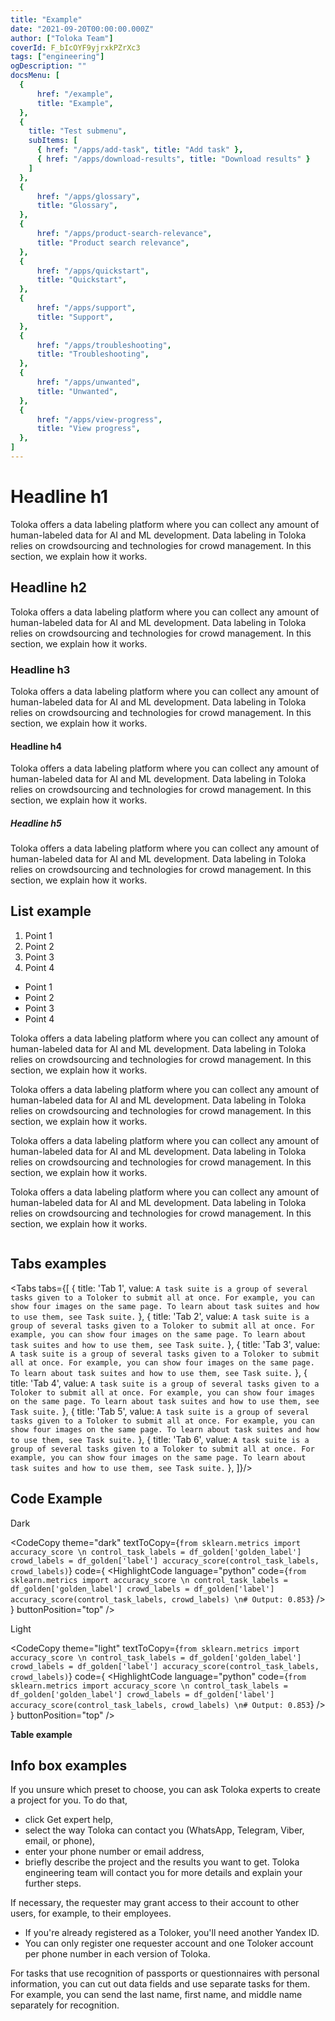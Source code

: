 ```yaml
---
title: "Example"
date: "2021-09-20T00:00:00.000Z"
author: ["Toloka Team"]
coverId: F_bIcOYF9yjrxkPZrXc3
tags: ["engineering"]
ogDescription: ""
docsMenu: [
  {
      href: "/example",
      title: "Example",
  },
  {
    title: "Test submenu",
    subItems: [
      { href: "/apps/add-task", title: "Add task" },
      { href: "/apps/download-results", title: "Download results" }
    ]
  },
  {
      href: "/apps/glossary",
      title: "Glossary",
  },
  {
      href: "/apps/product-search-relevance",
      title: "Product search relevance",
  },
  {
      href: "/apps/quickstart",
      title: "Quickstart",
  },
  {
      href: "/apps/support",
      title: "Support",
  },
  {
      href: "/apps/troubleshooting",
      title: "Troubleshooting",
  },
  {
      href: "/apps/unwanted",
      title: "Unwanted",
  },
  {
      href: "/apps/view-progress",
      title: "View progress",
  },
]
---
```


# Headline h1

Toloka offers a data labeling platform where you can collect any amount of human-labeled data for AI and ML development.
Data labeling in Toloka relies on crowdsourcing and technologies for crowd management.
In this section, we explain how it works.

## Headline h2

Toloka offers a data labeling platform where you can collect any amount of human-labeled data for AI and ML development.
Data labeling in Toloka relies on crowdsourcing and technologies for crowd management.
In this section, we explain how it works.

### Headline h3

Toloka offers a data labeling platform where you can collect any amount of human-labeled data for AI and ML development.
Data labeling in Toloka relies on crowdsourcing and technologies for crowd management.
In this section, we explain how it works.

#### Headline h4

Toloka offers a data labeling platform where you can collect any amount of human-labeled data for AI and ML development.
Data labeling in Toloka relies on crowdsourcing and technologies for crowd management.
In this section, we explain how it works.

##### Headline h5

Toloka offers a data labeling platform where you can collect any amount of human-labeled data for AI and ML development.
Data labeling in Toloka relies on crowdsourcing and technologies for crowd management.
In this section, we explain how it works.

## List example

1. Point 1
1. Point 2
1. Point 3
1. Point 4

* Point 1
* Point 2
* Point 3
* Point 4

<Cut title="Point 1">

Toloka offers a data labeling platform where you can collect any amount of human-labeled data for AI and ML development.
Data labeling in Toloka relies on crowdsourcing and technologies for crowd management.
In this section, we explain how it works.

</Cut>

<Cut title="Point 2">

Toloka offers a data labeling platform where you can collect any amount of human-labeled data for AI and ML development.
Data labeling in Toloka relies on crowdsourcing and technologies for crowd management.
In this section, we explain how it works.

</Cut>

<Cut title="Point 3">

Toloka offers a data labeling platform where you can collect any amount of human-labeled data for AI and ML development.
Data labeling in Toloka relies on crowdsourcing and technologies for crowd management.
In this section, we explain how it works.

</Cut>

<Cut title="Point 4">

Toloka offers a data labeling platform where you can collect any amount of human-labeled data for AI and ML development.
Data labeling in Toloka relies on crowdsourcing and technologies for crowd management.
In this section, we explain how it works.

</Cut>

<Image imageId="IKgtk9aJvIvHdVU0VwX5" caption="Three Muskateers" />

## Tabs examples

<Tabs tabs={[
  { title: 'Tab 1', value: `A task suite is a group of several tasks given to a Toloker to submit all at once. For example, you can show four images on the same page.
                            To learn about task suites and how to use them, see Task suite.` },
  { title: 'Tab 2', value: `A task suite is a group of several tasks given to a Toloker to submit all at once. For example, you can show four images on the same page.
                                                       To learn about task suites and how to use them, see Task suite.` },
  { title: 'Tab 3', value: `A task suite is a group of several tasks given to a Toloker to submit all at once. For example, you can show four images on the same page.
                                                       To learn about task suites and how to use them, see Task suite.` },
  { title: 'Tab 4', value: `A task suite is a group of several tasks given to a Toloker to submit all at once. For example, you can show four images on the same page.
                                                       To learn about task suites and how to use them, see Task suite.` },
  { title: 'Tab 5', value: `A task suite is a group of several tasks given to a Toloker to submit all at once. For example, you can show four images on the same page.
                                                       To learn about task suites and how to use them, see Task suite.` },
  { title: 'Tab 6', value: `A task suite is a group of several tasks given to a Toloker to submit all at once. For example, you can show four images on the same page.
                                                       To learn about task suites and how to use them, see Task suite.` },
]}/>

## Code Example

Dark

<CodeCopy
  theme="dark"
  textToCopy={`from sklearn.metrics import accuracy_score \n
control_task_labels = df_golden['golden_label']
crowd_labels = df_golden['label']
accuracy_score(control_task_labels, crowd_labels)`}
  code={
    <HighlightCode
      language="python"
      code={`from sklearn.metrics import accuracy_score \n
control_task_labels = df_golden['golden_label']
crowd_labels = df_golden['label']
accuracy_score(control_task_labels, crowd_labels) \n# Output: 0.853`}
    />
  }
  buttonPosition="top"
/>

Light

<CodeCopy
  theme="light"
  textToCopy={`from sklearn.metrics import accuracy_score \n
control_task_labels = df_golden['golden_label']
crowd_labels = df_golden['label']
accuracy_score(control_task_labels, crowd_labels)`}
  code={
    <HighlightCode
      language="python"
      code={`from sklearn.metrics import accuracy_score \n
control_task_labels = df_golden['golden_label']
crowd_labels = df_golden['label']
accuracy_score(control_task_labels, crowd_labels) \n# Output: 0.853`}
    />
  }
  buttonPosition="top"
/>

**Table example**

<Table
  header={[
  { text: "Method", align: "left" },
  { text: "Status", align: "right" },
  ]}
  body={[
      [
        {
          text: "Majority Vote",
          align: "left",
        },
        {
          text: "✅",
          align: "right",
        },
      ],
      [
        {
          text: "Majority Vote",
          align: "left",
        },
        {
          text: "✅",
          align: "right",
        },
      ],
      [
        {
          text: "Majority Vote",
          align: "left",
        },
        {
          text: "✅",
          align: "right",
        },
      ],
      [
        {
          text: "Majority Vote",
          align: "left",
        },
        {
          text: "✅",
          align: "right",
        },
      ],
  ]}
/>

## Info box examples

<Note mode="tip" title="Tip">

If you unsure which preset to choose, you can ask Toloka experts to create a project for you. To do that,
* click Get expert help,
* select the way Toloka can contact you (WhatsApp, Telegram, Viber, email, or phone),
* enter your phone number or email address,
* briefly describe the project and the results you want to get.
Toloka engineering team will contact you for more details and explain your further steps.

</Note>

<Note mode="warning" title="Warning">

If necessary, the requester may grant access to their account to other users, for example, to their employees.

</Note>

<Note mode="restriction" title="Restriction">

* If you're already registered as a Toloker, you'll need another Yandex ID.
* You can only register one requester account and one Toloker account per phone number in each version of Toloka.

</Note>

<Note mode="note" title="Note">

For tasks that use recognition of passports or questionnaires with personal information, you can cut out data fields and use separate tasks for them.
For example, you can send the last name, first name, and middle name separately for recognition.

</Note>
